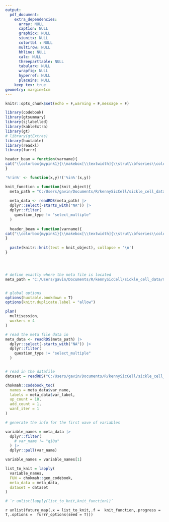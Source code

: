 ```yaml
---
output:
  pdf_document:
    extra_dependencies: 
      array: NULL
      caption: NULL
      graphicx: NULL
      siunitx: NULL
      colortbl : NULL
      multirow: NULL
      hhline: NULL
      calc: NULL
      threeparttable: NULL
      tabularx: NULL
      wrapfig: NULL
      hyperref: NULL
      placeins: NULL
    keep_tex: true
geometry: margin=1cm
---
```


```r
knitr::opts_chunk$set(echo = F,warning = F,message = F)
```

```{=latex}

\definecolor{mypink1}{RGB}{202, 200, 72}
\setlength{\footskip}{-1pt}
\definecolor{titlecolor}{RGB}{86,193,166}
\colorlet{shadecolor}{gray!40}

```

```{=latex}

\newgeometry{left=2.5cm, right=2cm,bottom = 3cm}

\begin{titlepage} % Suppresses displaying the page number on the title page and the subsequent page counts as page 1


	
	%------------------------------------------------
	%	Grey title box
	%------------------------------------------------
	
	\colorbox{titlecolor}{
		\parbox[t]{0.93\textwidth}{ % Outer full width box
			\parbox[t]{0.91\textwidth}{ % Inner box for inner right text margin
				\raggedleft % Right align the text
				\fontsize{50pt}{80pt}\selectfont % Title font size, the first argument is the font size and the second is the line spacing, adjust depending on title length
				\vspace{0.7cm} % Space between the start of the title and the top of the grey box
				
				Sickle Cell\\
				Research\\
				Project\\
			 \vspace{4cm}
			
				Codebook for dataset\\
				
				\vspace{0.7cm} % Space between the end of the title and the bottom of the grey box
			}
		}
	}
	
	\vfill % Space between the title box and author information
	
	%------------------------------------------------
	%	Author name and information
	%------------------------------------------------
	
	\parbox[t]{0.93\textwidth}{ % Box to inset this section slightly
		\raggedleft % Right align the text
		\Large % Increase the font size
		{\Large Dr. Kenisha Hutson}\\[4pt] % Extra space after name
		Department Name\\
		Institution Name\\[4pt] % Extra space before URL
		
		\hfill\rule{0.2\linewidth}{1pt}% Horizontal line, first argument width, second thickness
	}
	
\end{titlepage}

\restoregeometry
\setlength{\footskip}{-1pt}

```




```r

library(codebook)
library(gtsummary)
library(sjlabelled)
library(kableExtra)
library(gt)
# library(gtExtras)
library(huxtable)
library(readxl)
library(furrr)

header_beam = function(varname){
cat("\\colorbox{mypink1}{\\makebox[\\textwidth]{\\strut\\bfseries\\color{black} ",varname,"}}")
}

'%!in%' <- function(x,y)!('%in%'(x,y))

knit_function = function(knit_object){
  meta_path = "C:/Users/gavin/Documents/R/kennySicCell/sickle_cell_data/meta_files/meta_data.rds"
  
  meta_data <- readRDS(meta_path) |>
  dplyr::select(-starts_with("NA")) |> 
  dplyr::filter(
    question_type != "select_multiple"
  )
  
  header_beam = function(varname){
cat("\\colorbox{mypink1}{\\makebox[\\textwidth]{\\strut\\bfseries\\color{black} ",varname,"}}")
}
  
  paste(knitr::knit(text = knit_object), collapse = '\n')
}




# define exactly where the meta file is located 
meta_path = "C:/Users/gavin/Documents/R/kennySicCell/sickle_cell_data/meta_files/meta_data.rds"


# global options 
options(huxtable.bookdown = T)
options(knitr.duplicate.label = "allow")

plan(
  multisession,
  workers = 4
)

```



```r

# read the meta file data in 
meta_data <- readRDS(meta_path) |>
  dplyr::select(-starts_with("NA")) |> 
  dplyr::filter(
    question_type != "select_multiple"
  )


# read in the datafile
dataset = readRDS("C:/Users/gavin/Documents/R/kennySicCell/sickle_cell_data/cleaned_datafiles/dataset.rds")


```







\newgeometry{left=2.5cm, right=2cm,bottom = 3cm}

```r

chokmah::codebook_toc(
  names = meta_data$var_name,
  labels = meta_data$var_label,
  up_count = 18,
  add_count = 1,
  want_iter = 1
)


```

\restoregeometry
\setlength{\footskip}{-1pt}

\newpage


```r

# generate the info for the first wave of variables

variable_names = meta_data |> 
  dplyr::filter(
    # var_name != "q10a"
  ) |> 
  dplyr::pull(var_name)

variable_names = variable_names[1]

list_to_knit = lapply(
  variable_names,
  FUN = chokmah::gen_codebook,
  meta_data = meta_data,
  dataset = dataset
)

# `r unlist(lapply(list_to_knit,knit_function))`

```




`r unlist(future_map(.x = list_to_knit,.f =  knit_function,.progress = T,.options =  furrr_options(seed = T)))`

